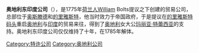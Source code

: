 {{unreferenced|time=2016-05-20T03:35:47+00:00}}
'''奥地利东印度公司'''（{{lang-de|Österreichische Ostindische Kompanie}}），是1775年[[荷兰人|荷兰人]]William Bolts提议之下创建的贸易公司，总部位于[[奥斯滕德|奥斯滕德]]和[[的里雅斯特|的里雅斯特]]，他当时效力于帝国政府，于是提议在[[的里雅斯特|的里雅斯特]][[码头|码头]]重启[[奥地利|奥地利]]与[[印度|印度]]的贸易来往，得到了[[奥地利|奥地利]]女大公[[玛丽亚·特蕾西亚|玛丽亚·特蕾西亚]]的支持。奥地利东印度公司仅仅维持了十年，在1785年解体。
{{特许公司}}
{{Authority control}}
[[Category:特许公司|Category:特许公司]]
[[Category:奥地利公司|Category:奥地利公司]]